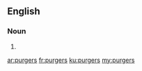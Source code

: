 ==English==

===Noun===
{{head|en|plural}}

# {{plural of|purger|lang=en}}

[[ar:purgers]]
[[fr:purgers]]
[[ku:purgers]]
[[my:purgers]]